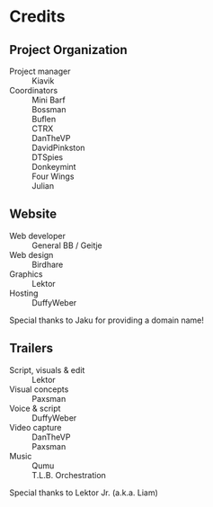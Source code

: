 
# Credits 

<Card>

## Project Organization

<dl>
  <dt>Project manager</dt>
  <dd>Kiavik</dd>

  <dt>Coordinators</dt>
  <dd>Mini Barf</dd>
  <dd>Bossman</dd>
  <dd>Buflen</dd>
  <dd>CTRX</dd>
  <dd>DanTheVP</dd>
  <dd>DavidPinkston</dd>
  <dd>DTSpies</dd>
  <dd>Donkeymint</dd>
  <dd>Four Wings</dd>
  <dd>Julian</dd>
</dl>

</Card>

<Card>

## Website

<dl>
  <dt>Web developer</dt>
  <dd>General BB / Geitje</dd>

  <dt>Web design</dt>
  <dd>Birdhare</dd>

  <dt>Graphics</dt>
  <dd>Lektor</dd>

  <dt>Hosting</dt>
  <dd>DuffyWeber</dd>
</dl>

Special thanks to Jaku for providing a domain name!

</Card>

<Card>

## Trailers

<dl>
  <dt>Script, visuals & edit</dt>
  <dd>Lektor</dd>
  
  <dt>Visual concepts</dt>
  <dd>Paxsman</dd>

  <dt>Voice & script</dt>
  <dd>DuffyWeber</dd>

  <dt>Video capture</dt>
  <dd>DanTheVP</dd>
  <dd>Paxsman</dd>

  <dt>Music</dt>
  <dd>Qumu</dd>
  <dd>T.L.B. Orchestration</dd>
</dl>

Special thanks to Lektor Jr. (a.k.a. Liam)

</Card>
